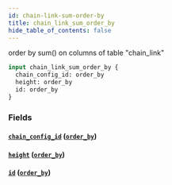 ```yaml
---
id: chain-link-sum-order-by
title: chain_link_sum_order_by
hide_table_of_contents: false
---
```


order by sum() on columns of table "chain_link"

```graphql
input chain_link_sum_order_by {
  chain_config_id: order_by
  height: order_by
  id: order_by
}
```

### Fields

#### [`chain_config_id`](#) ([`order_by`](../enums/order-by))

#### [`height`](#) ([`order_by`](../enums/order-by))

#### [`id`](#) ([`order_by`](../enums/order-by))
